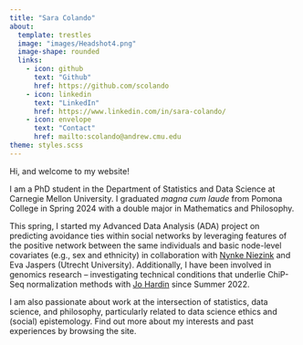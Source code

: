 ```yaml
---
title: "Sara Colando"
about:
  template: trestles
  image: "images/Headshot4.png"
  image-shape: rounded
  links:
    - icon: github
      text: "Github"
      href: https://github.com/scolando
    - icon: linkedin
      text: "LinkedIn"
      href: https://www.linkedin.com/in/sara-colando/
    - icon: envelope
      text: "Contact"
      href: mailto:scolando@andrew.cmu.edu
theme: styles.scss
---
```


Hi, and welcome to my website!

I am a PhD student in the Department of Statistics and Data Science at Carnegie Mellon University. I graduated *magna cum laude* from Pomona College in Spring 2024 with a double major in Mathematics and Philosophy.

This spring, I started my Advanced Data Analysis (ADA) project on predicting avoidance ties within social networks by leveraging features of the positive network between the same individuals and basic node-level covariates (e.g., sex and ethnicity) in collaboration with [Nynke Niezink](https://www.stat.cmu.edu/~nynke/) and Eva Jaspers (Utrecht University). Additionally, I have been involved in genomics research -- investigating technical conditions that underlie ChiP-Seq normalization methods with [Jo Hardin](https://hardin47.netlify.app) since Summer 2022.

I am also passionate about work at the intersection of statistics, data science, and philosophy, particularly related to data science ethics and (social) epistemology. Find out more about my interests and past experiences by browsing the site.

